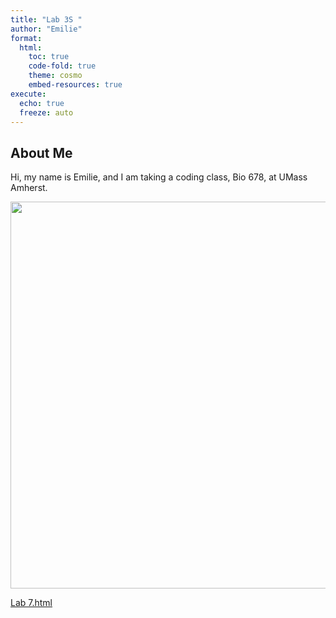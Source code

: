 ```yaml
---
title: "Lab 3S "
author: "Emilie"
format:
  html:
    toc: true
    code-fold: true
    theme: cosmo
    embed-resources: true
execute:
  echo: true
  freeze: auto
---
```


## About Me

Hi, my name is Emilie, and I am taking a coding class, Bio 678, at UMass Amherst.

![](Bird.jpg){width="619"}

[Lab 7.html](https://ood.unity.rc.umass.edu/rnode/ceewater-cpu006.unity.rc.umass.edu/28634/files/Lab%207.html)
